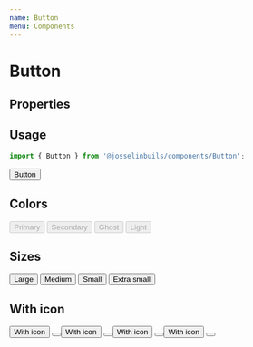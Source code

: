 ```yaml
---
name: Button
menu: Components
---
```



# Button

## Properties

<Props of={Button} />

## Usage

```js
import { Button } from '@josselinbuils/components/Button';
```

<Playground>
  <Button>Button</Button>
</Playground>

<br />

## Colors

<Playground>
  <Button disabled color="primary">Primary</Button>
  <Button disabled color="secondary" style={{ marginLeft: '1rem' }}>Secondary</Button>
  <Button disabled color="ghost" style={{ marginLeft: '1rem' }}>Ghost</Button>
  <Button disabled color="light" style={{ marginLeft: '1rem' }}>Light</Button>
</Playground>

<br />

## Sizes

<Playground>
  <Button size="large">Large</Button>
  <Button size="medium" style={{ marginLeft: '1rem' }}>Medium</Button>
  <Button size="small" style={{ marginLeft: '1rem' }}>Small</Button>
  <Button size="extraSmall" style={{ marginLeft: '1rem' }}>Extra small</Button>
</Playground>


<br />

## With icon

<Playground>
  <Button icon={CheckCircleIcon} size="large">With icon</Button>
  <Button icon={CheckCircleIcon} size="large" style={{ marginLeft: '1rem' }} />
  <Button icon={CheckCircleIcon} size="medium" style={{ marginLeft: '1rem' }}>With icon</Button>
  <Button icon={CheckCircleIcon} size="medium" style={{ marginLeft: '1rem' }} />
  <Button icon={CheckCircleIcon} size="small" style={{ marginLeft: '1rem' }}>With icon</Button>
  <Button icon={CheckCircleIcon} size="small" style={{ marginLeft: '1rem' }} />
  <Button icon={CheckCircleIcon} size="extraSmall" style={{ marginLeft: '1rem' }}>With icon</Button>
  <Button icon={CheckCircleIcon} size="extraSmall" style={{ marginLeft: '1rem' }} />
</Playground>
